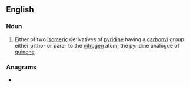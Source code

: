 ==English==

===Noun===
{{wikipedia}}
{{en-noun}}

# {{lb|en|organic compound}} Either of two [[isomeric]] derivatives of [[pyridine]] having a [[carbonyl]] group either ortho- or para- to the [[nitrogen]] atom; the pyridine analogue of [[quinone]]

===Anagrams===
* {{anagrams|en|dipyrone|pyrenoid}}